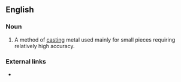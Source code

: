 == English ==
=== Noun ===
{{en-noun|sg=[[shell]] [[moulding]]|-}}
# A method of [[casting]] metal used mainly for small pieces requiring relatively high accuracy.

=== External links ===
* {{pedia}}
